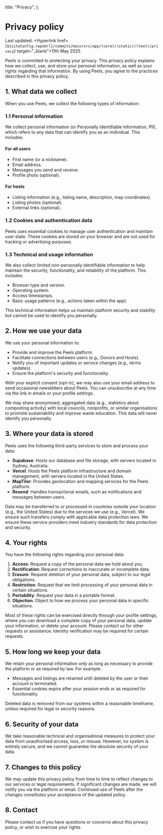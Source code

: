 
  title: "Privacy",
};

# Privacy policy

Last updated: <Hyperlink href={`${siteConfig.repoUrl}/commits/main/src/app/(core)/(static)/(text)/privacy`} target="\_blank">11th May 2025</Hyperlink>

Peels is committed to protecting your privacy. This privacy policy explains how we collect, use, and store your personal information, as well as your rights regarding that information. By using Peels, you agree to the practices described in this privacy policy.

## 1. What data we collect

When you use Peels, we collect the following types of information:

### 1.1 Personal information

We collect personal information (or Personally Identifiable Information, PII), which refers to any data that can identify you as an individual. This includes:

#### For all users

- First name (or a nickname).
- Email address.
- Messages you send and receive.
- Profile photo (optional).

#### For hosts

- Listing information (e.g., listing name, description, map coordinates).
- Listing photos (optional).
- External links (optional).

### 1.2 Cookies and authentication data

Peels uses essential cookies to manage user authentication and maintain user state. These cookies are stored on your browser and are not used for tracking or advertising purposes.

### 1.3 Technical and usage information

We also collect limited non-personally identifiable information to help maintain the security, functionality, and reliability of the platform. This includes:

- Browser type and version.
- Operating system.
- Access timestamps.
- Basic usage patterns (e.g., actions taken within the app).

This technical information helps us maintain platform security and stability but cannot be used to identify you personally.

## 2. How we use your data

We use your personal information to:

- Provide and improve the Peels platform.
- Facilitate connections between users (e.g., Donors and Hosts).
- Notify you of important updates or service changes (e.g., terms updates).
- Ensure the platform's security and functionality.

With your explicit consent (opt-in), we may also use your email address to send occasional newsletters about Peels. You can unsubscribe at any time via the link in emails or your profile settings.

We may share anonymised, aggregated data (e.g., statistics about composting activity) with local councils, nonprofits, or similar organisations to promote sustainability and improve waste education. This data will never identify you personally.

## 3. Where your data is stored

Peels uses the following third-party services to store and process your data:

- **Supabase**: Hosts our database and file storage, with servers located in Sydney, Australia.
- **Vercel**: Hosts the Peels platform infrastructure and domain management, with servers located in the United States.
- **MapTiler**: Provides geolocation and mapping services for the Peels platform.
- **Resend**: Handles transactional emails, such as notifications and messages between users.

Data may be transferred to or processed in countries outside your location (e.g., the United States) due to the services we use (e.g., Vercel). We ensure such transfers comply with applicable data protection laws. We ensure these service providers meet industry standards for data protection and security.

## 4. Your rights

You have the following rights regarding your personal data:

1. **Access**: Request a copy of the personal data we hold about you.
2. **Rectification**: Request corrections to inaccurate or incomplete data.
3. **Erasure**: Request deletion of your personal data, subject to our legal obligations.
4. **Restriction**: Request that we limit processing of your personal data in certain situations.
5. **Portability**: Request your data in a portable format.
6. **Objection**: Object to how we process your personal data in specific situations.

Most of these rights can be exercised directly through your profile settings, where you can download a complete copy of your personal data, update your information, or delete your account. Please <EncodedEmailHyperlink address="c3VwcG9ydEBwZWVscy5hcHA=">contact us</EncodedEmailHyperlink> for other requests or assistance. Identity verification may be required for certain requests.

## 5. How long we keep your data

We retain your personal information only as long as necessary to provide the platform or as required by law. For example:

- Messages and listings are retained until deleted by the user or their account is terminated.
- Essential cookies expire after your session ends or as required for functionality.

Deleted data is removed from our systems within a reasonable timeframe, unless required for legal or security reasons.

## 6. Security of your data

We take reasonable technical and organisational measures to protect your data from unauthorised access, loss, or misuse. However, no system is entirely secure, and we cannot guarantee the absolute security of your data.

## 7. Changes to this policy

We may update this privacy policy from time to time to reflect changes to our services or legal requirements. If significant changes are made, we will notify you via the platform or email. Continued use of Peels after the changes constitutes your acceptance of the updated policy.

## 8. Contact

Please <EncodedEmailHyperlink address="c3VwcG9ydEBwZWVscy5hcHA=">contact us</EncodedEmailHyperlink> if you have questions or concerns about this privacy policy, or wish to exercise your rights.
